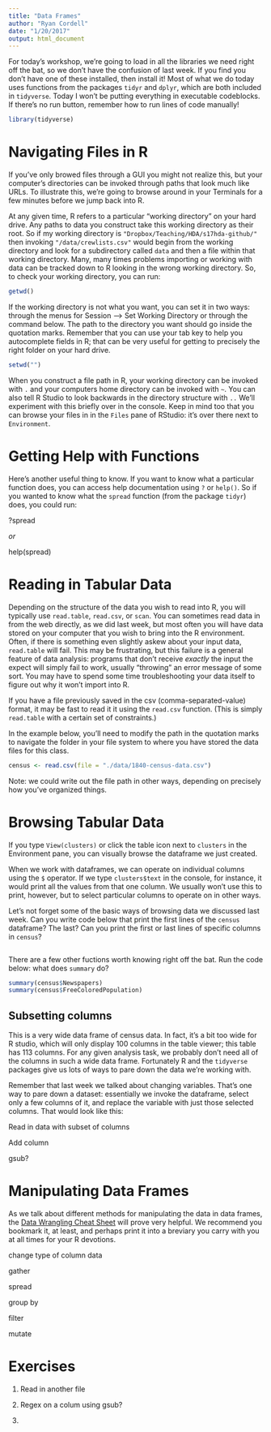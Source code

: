 ```yaml
---
title: "Data Frames"
author: "Ryan Cordell"
date: "1/20/2017"
output: html_document
---
```


For today's workshop, we're going to load in all the libraries we need right off the bat, so we don't have the confusion of last week. If you find you don't have one of these installed, then install it! Most of what we do today uses functions from the packages `tidyr` and `dplyr`, which are both included in `tidyverse`. Today I won't be putting everything in executable codeblocks. If there's no run button, remember how to run lines of code manually!

```r
library(tidyverse)
```

# Navigating Files in R

If you've only browed files through a GUI you might not realize this, but your computer's directories can be invoked through paths that look much like URLs. To illustrate this, we're going to browse around in your Terminals for a few minutes before we jump back into R.

At any given time, R refers to a particular "working directory" on your hard drive. Any paths to data you construct take this working directory as their root. So if my working directory is `"Dropbox/Teaching/HDA/s17hda-github/"` then invoking `"/data/crewlists.csv"` would begin from the working directory and look for a subdirectory called `data` and then a file within that working directory. Many, many times problems importing or working with data can be tracked down to R looking in the wrong working directory. So, to check your working directory, you can run:

```r
getwd()
```

If the working directory is not what you want, you can set it in two ways: through the menus for Session --> Set Working Directory or through the command below. The path to the directory you want should go inside the quotation marks. Remember that you can use your tab key to help you autocomplete fields in R; that can be very useful for getting to precisely the right folder on your hard drive.

```r
setwd("")
```

When you construct a file path in R, your working directory can be invoked with `.` and your computers home directory can be invoked with `~`. You can also tell R Studio to look backwards in the directory structure with `..` We'll experiment with this briefly over in the console. Keep in mind too that you can browse your files in in the `Files` pane of RStudio: it's over there next to `Environment`.

# Getting Help with Functions

Here's another useful thing to know. If you want to know what a particular function does, you can access help documentation using `?` or `help()`. So if you wanted to know what the `spread` function (from the package `tidyr`) does, you could run:

?spread

*or* 

help(spread)


# Reading in Tabular Data

Depending on the structure of the data you wish to read into R, you will typically use `read.table`, `read.csv`, or `scan`. You can sometimes read data in from the web directly, as we did last week, but most often you will have data stored on your computer that you wish to bring into the R environment. Often, if there is something even slightly askew about your input data, `read.table` will fail. This may be frustrating, but this failure is  a general feature of data analysis: programs that don't receive *exactly* the input the expect will simply fail to work, usually "throwing" an error message of some sort. You may have to spend some time troubleshooting your data itself to figure out why it won't import into R.

If you have a file previously saved in the csv (comma-separated-value) format, it may be fast to read it it using the `read.csv` function. (This is simply `read.table` with a certain set of constraints.)

In the example below, you'll need to modify the path in the quotation marks to navigate the folder in your file system to where you have stored the data files for this class. 

```r
census <- read.csv(file = "./data/1840-census-data.csv")
```

Note: we could write out the file path in other ways, depending on precisely how you've organized things.  

# Browsing Tabular Data

If you type `View(clusters)` or click the table icon next to `clusters` in the Environment pane, you can visually browse the dataframe we just created.

When we work with dataframes, we can operate on individual columns using the `$` operator. If we type `clusters$text` in the console, for instance, it would print all the values from that one column. We usually won't use this to print, however, but to select particular columns to operate on in other ways.

Let's not forget some of the basic ways of browsing data we discussed last week. Can you write code below that print the first lines of the `census` dataframe? The last? Can you print the first or last lines of specific columns in `census`?

```r



```

There are a few other fuctions worth knowing right off the bat. Run the code below: what does `summary` do?

```r
summary(census$Newspapers)
summary(census$FreeColoredPopulation)
```


## Subsetting columns

This is a very wide data frame of census data. In fact, it's a bit too wide for R studio, which will only display 100 columns in the table viewer; this table has 113 columns. For any given analysis task, we probably don't need all of the columns in such a wide data frame. Fortunately R and the `tidyverse` packages give us lots of ways to pare down the data we're working with. 

Remember that last week we talked about changing variables. That's one way to pare down a dataset: essentially we invoke the dataframe, select only a few columns of it, and replace the variable with just those selected columns. That would look like this:



Read in data with subset of columns

Add column




gsub?


# Manipulating Data Frames

As we talk about different methods for manipulating the data in data frames, the [Data Wrangling Cheat Sheet](https://www.rstudio.com/wp-content/uploads/2015/02/data-wrangling-cheatsheet.pdf) will prove very helpful. We recommend you bookmark it, at least, and perhaps print it into a breviary you carry with you at all times for your R devotions. 

change type of column data

gather

spread

group by

filter

mutate


# Exercises

1. Read in another file

2. Regex on a colum using gsub?

3. 

